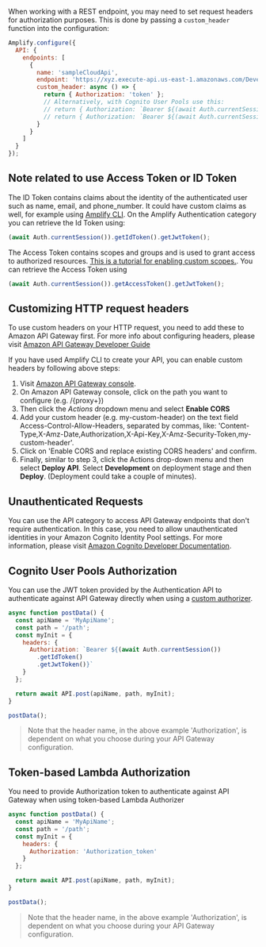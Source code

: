 When working with a REST endpoint, you may need to set request headers for authorization purposes. This is done by passing a `custom_header` function into the configuration:

```javascript
Amplify.configure({
  API: {
    endpoints: [
      {
        name: 'sampleCloudApi',
        endpoint: 'https://xyz.execute-api.us-east-1.amazonaws.com/Development',
        custom_header: async () => {
          return { Authorization: 'token' };
          // Alternatively, with Cognito User Pools use this:
          // return { Authorization: `Bearer ${(await Auth.currentSession()).getAccessToken().getJwtToken()}` }
          // return { Authorization: `Bearer ${(await Auth.currentSession()).getIdToken().getJwtToken()}` }
        }
      }
    ]
  }
});
```

## Note related to use Access Token or ID Token

The ID Token contains claims about the identity of the authenticated user such as name, email, and phone_number. It could have custom claims as well, for example using [Amplify CLI](https://docs.amplify.aws/cli/usage/lambda-triggers#override-id-token-claims). On the Amplify Authentication category you can retrieve the Id Token using:

```javascript
(await Auth.currentSession()).getIdToken().getJwtToken();
```

The Access Token contains scopes and groups and is used to grant access to authorized resources. [This is a tutorial for enabling custom scopes.](https://aws.amazon.com/premiumsupport/knowledge-center/cognito-custom-scopes-api-gateway/). You can retrieve the Access Token using

```javascript
(await Auth.currentSession()).getAccessToken().getJwtToken();
```

## Customizing HTTP request headers

To use custom headers on your HTTP request, you need to add these to Amazon API Gateway first. For more info about configuring headers, please visit [Amazon API Gateway Developer Guide](http://docs.aws.amazon.com/apigateway/latest/developerguide/how-to-cors.html)

If you have used Amplify CLI to create your API, you can enable custom headers by following above steps:

1. Visit [Amazon API Gateway console](https://aws.amazon.com/api-gateway/).
2. On Amazon API Gateway console, click on the path you want to configure (e.g. /{proxy+})
3. Then click the _Actions_ dropdown menu and select **Enable CORS**
4. Add your custom header (e.g. my-custom-header) on the text field Access-Control-Allow-Headers, separated by commas, like: 'Content-Type,X-Amz-Date,Authorization,X-Api-Key,X-Amz-Security-Token,my-custom-header'.
5. Click on 'Enable CORS and replace existing CORS headers' and confirm.
6. Finally, similar to step 3, click the Actions drop-down menu and then select **Deploy API**. Select **Development** on deployment stage and then **Deploy**. (Deployment could take a couple of minutes).

## Unauthenticated Requests

You can use the API category to access API Gateway endpoints that don't require authentication. In this case, you need to allow unauthenticated identities in your Amazon Cognito Identity Pool settings. For more information, please visit [Amazon Cognito Developer Documentation](https://docs.aws.amazon.com/cognito/latest/developerguide/identity-pools.html#enable-or-disable-unauthenticated-identities).

## Cognito User Pools Authorization

You can use the JWT token provided by the Authentication API to authenticate against API Gateway directly when using a [custom authorizer](https://docs.aws.amazon.com/apigateway/latest/developerguide/apigateway-integrate-with-cognito.html).

```javascript
async function postData() {
  const apiName = 'MyApiName';
  const path = '/path';
  const myInit = {
    headers: {
      Authorization: `Bearer ${(await Auth.currentSession())
        .getIdToken()
        .getJwtToken()}`
    }
  };

  return await API.post(apiName, path, myInit);
}

postData();
```

> Note that the header name, in the above example 'Authorization', is dependent on what you choose during your API Gateway configuration.

## Token-based Lambda Authorization

You need to provide Authorization token to authenticate against API Gateway when using token-based Lambda Authorizer

```javascript
async function postData() {
  const apiName = 'MyApiName';
  const path = '/path';
  const myInit = {
    headers: {
      Authorization: 'Authorization_token'
    }
  };

  return await API.post(apiName, path, myInit);
}

postData();
```
> Note that the header name, in the above example 'Authorization', is dependent on what you choose during your API Gateway configuration.